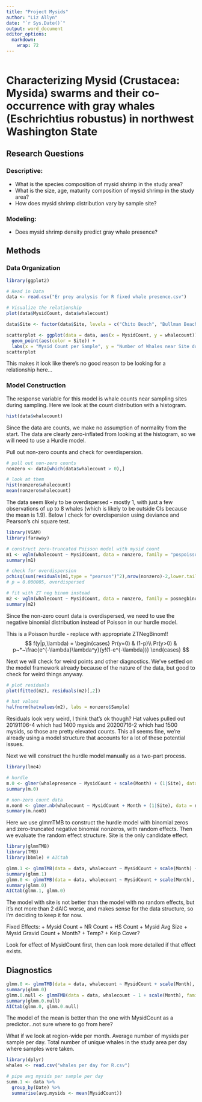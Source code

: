 ```yaml
---
title: "Project Mysids"
author: "Liz Allyn"
date: "`r Sys.Date()`"
output: word_document
editor_options: 
  markdown: 
    wrap: 72
---
```


```r
```

# Characterizing Mysid (Crustacea: Mysida) swarms and their co-occurrence with gray whales (Eschrichtius robustus) in northwest Washington State

## Research Questions

### Descriptive:

-   What is the species composition of mysid shrimp in the study area?
-   What is the size, age, maturity composition of mysid shrimp in the
    study area?
-   How does mysid shrimp distribution vary by sample site?

### Modeling:

-   Does mysid shrimp density predict gray whale presence?

## Methods

### Data Organization

```r
library(ggplot2)

# Read in Data
data <- read.csv("Er prey analysis for R fixed whale presence.csv")

# Visualize the relationship
plot(data$MysidCount, data$whalecount)

data$Site <- factor(data$Site, levels = c("Chito Beach", "Bullman Beach", "Seal and Sail", "Sail River", "First Beach", "Koitlah", "Slant Rock", "Skagway Rocks", "Anderson Rocks", "Portage Head", "Duk Point", "North Bodelteh", "South Bodelteh", "Ozette Island"))

scatterplot <- ggplot(data = data, aes(x = MysidCount, y = whalecount)) + 
  geom_point(aes(color = Site)) + 
  labs(x = "Mysid Count per Sample", y = "Number of Whales near Site during Sample")
scatterplot
```

This makes it look like there's no good reason to be looking for a relationship here...

### Model Construction

The response variable for this model is whale counts near sampling sites during sampling. Here we look at the count distribution with a histogram.

```r
hist(data$whalecount)
```

Since the data are counts, we make no assumption of normality from the start. The data are clearly zero-inflated from looking at the histogram, so we will need to use a Hurdle model.

Pull out non-zero counts and check for overdispersion.

```r
# pull out non-zero counts
nonzero <- data[which(data$whalecount > 0),]

# look at them
hist(nonzero$whalecount)
mean(nonzero$whalecount)
```

The data seem likely to be overdispersed - mostly 1, with just a few observations of up to 8 whales (which is likely to be outside CIs because the mean is 1.9). Below I check for overdispersion using deviance and Pearson's chi square test.

```r
library(VGAM)
library(faraway)

# construct zero-truncated Poisson model with mysid count
m1 <- vglm(whalecount ~ MysidCount, data = nonzero, family = "pospoisson")
summary(m1)

# check for overdispersion
pchisq(sum(residuals(m1,type = "pearson")^2),nrow(nonzero)-2,lower.tail = FALSE)
# p = 0.000005, overdispersed

# fit with ZT neg binom instead
m2 <- vglm(whalecount ~ MysidCount, data = nonzero, family = posnegbinomial)
summary(m2)
```

Since the non-zero count data is overdispersed, we need to use the negative binomial distribution instead of Poisson in our hurdle model.

This is a Poisson hurdle - replace with appropriate ZTNegBinom!!
$$
f(y|p,\lambda) = 
\begin{cases}
   Pr(y=0) & (1-p)\\
   Pr(y>0) & p~*~\frac{e^{-\lambda}\lambda^y}{y!(1-e^{-\lambda})}
\end{cases}
$$

Next we will check for weird points and other diagnostics. We've settled on the model framework already because of the nature of the data, but good to check for weird things anyway.

```r
# plot residuals
plot(fitted(m2), residuals(m2)[,2])

# hat values
halfnorm(hatvalues(m2), labs = nonzero$Sample)
```
Residuals look very weird, I think that's ok though?
Hat values pulled out 20191106-4 which had 1400 mysids and 20200716-2 which had 1500 mysids, so those are pretty elevated counts.
This all seems fine, we're already using a model structure that accounts for a lot of these potential issues. 

Next we will construct the hurdle model manually as a two-part process.

```r
library(lme4)

# hurdle
m.0 <- glmer(whalepresence ~ MysidCount + scale(Month) + (1|Site), data = data, family = binomial)
summary(m.0)

# non-zero count data
m.non0 <- glmer.nb(whalecount ~ MysidCount + Month + (1|Site), data = nonzero)
summary(m.non0)
```

Here we use glmmTMB to construct the hurdle model with binomial zeros and zero-truncated negative binomial nonzeros, with random effects. Then we evaluate the random effect structure. Site is the only candidate effect. 

```r
library(glmmTMB)
library(TMB)
library(bbmle) # AICtab

glmm.1 <- glmmTMB(data = data, whalecount ~ MysidCount + scale(Month) + (1|Site), family = truncated_nbinom1, ziformula = ~.)
summary(glmm.1)
glmm.0 <- glmmTMB(data = data, whalecount ~ MysidCount + scale(Month), family = truncated_nbinom1, ziformula = ~.)
summary(glmm.0)
AICtab(glmm.1, glmm.0)
```

The model with site is not better than the model with no random effects, but it's not more than 2 dAIC worse, and makes sense for the data structure, so I'm deciding to keep it for now.



Fixed Effects: 
+ Mysid Count 
+ NR Count
+ HS Count
+ Mysid Avg Size 
+ Mysid Gravid Count
+ Month?
+ Temp?
+ Kelp Cover?

Look for effect of MysidCount first, then can look more detailed if that effect exists. 

## Diagnostics

```r
glmm.0 <- glmmTMB(data = data, whalecount ~ MysidCount + scale(Month), family = truncated_nbinom1, ziformula = ~.)
summary(glmm.0)
glmm.0.null <- glmmTMB(data = data, whalecount ~ 1 + scale(Month), family = truncated_nbinom1, ziformula = ~.)
summary(glmm.0.null)
AICtab(glmm.0, glmm.0.null)
```
The model of the mean is better than the one with MysidCount as a predictor...not sure where to go from here?

What if we look at region-wide per month. Average number of mysids per sample per day. Total number of unique whales in the study area per day where samples were taken. 

```r
library(dplyr)
whales <- read.csv("whales per day for R.csv")

# pipe avg mysids per sample per day
summ.1 <- data %>%
  group_by(Date) %>%
  summarise(avg.mysids <- mean(MysidCount))


```



